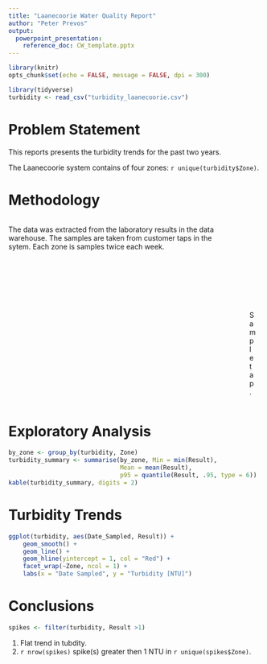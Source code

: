 ```yaml
---
title: "Laanecoorie Water Quality Report"
author: "Peter Prevos"
output:
  powerpoint_presentation:
    reference_doc: CW_template.pptx
---
```


```r
library(knitr)
opts_chunk$set(echo = FALSE, message = FALSE, dpi = 300)

library(tidyverse)
turbidity <- read_csv("turbidity_laanecoorie.csv")
```

# Problem Statement
This reports presents the turbidity trends for the past two years.

The Laanecoorie system contains of four zones: `r unique(turbidity$Zone)`.

# Methodology
::::::{.columns}
:::{.column}
The data was extracted from the laboratory results in the data warehouse. The samples are taken from customer taps in the sytem. Each zone is samples twice each week.
:::
:::{.column}
![Sample tap.](https://www.tucsonaz.gov/files/water/img/IMG_3292.jpg)
:::
::::::

# Exploratory Analysis
```r
by_zone <- group_by(turbidity, Zone)
turbidity_summary <- summarise(by_zone, Min = min(Result),
                               Mean = mean(Result),
                               p95 = quantile(Result, .95, type = 6))
kable(turbidity_summary, digits = 2)
```

# Turbidity Trends
```r
ggplot(turbidity, aes(Date_Sampled, Result)) + 
    geom_smooth() + 
    geom_line() + 
    geom_hline(yintercept = 1, col = "Red") + 
    facet_wrap(~Zone, ncol = 1) + 
    labs(x = "Date Sampled", y = "Turbidity [NTU]")
```

# Conclusions
```r
spikes <- filter(turbidity, Result >1)
```

1. Flat trend in tubdity.
2. `r nrow(spikes)` spike(s) greater then 1 NTU in `r unique(spikes$Zone)`.